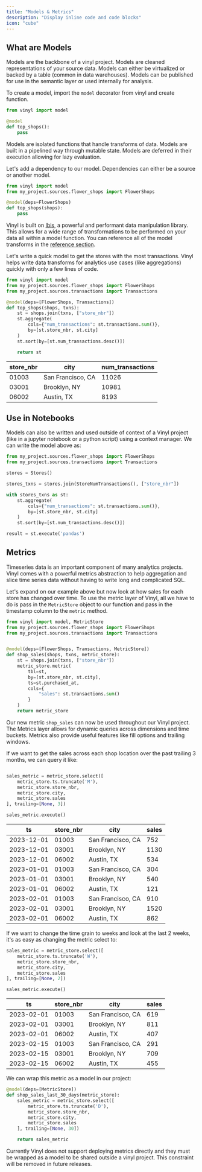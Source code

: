 ```yaml
---
title: "Models & Metrics"
description: "Display inline code and code blocks"
icon: "cube"
---
```


## What are Models

Models are the backbone of a vinyl project. Models are cleaned representations of your source data. Models can either be virtualized or backed by a table (common in data warehouses). Models can be published for use in the semantic layer or used internally for analysis.

To create a model, import the `model` decorator from vinyl and create function.

```python my_project/models.py
from vinyl import model

@model
def top_shops():
    pass
```

Models are isolated functions that handle transforms of data. Models are built in a pipelined way through mutable state. Models are deferred in their execution allowing for lazy evaluation.

Let's add a dependency to our model. Dependencies can either be a source or another model.

```python my_project/models.py
from vinyl import model
from my_project.sources.flower_shops import FlowerShops

@model(deps=FlowerShops)
def top_shops(shops):
    pass
```

Vinyl is built on [Ibis](https://ibis-project.org/), a powerful and performant data manipulation library. This allows for a wide range of transformations to be performed on your data all within a model function. You can reference all of the model transforms in the [reference section](/reference).

Let's write a quick model to get the stores with the most transactions. Vinyl helps write data transforms for analytics use cases (like aggregations) quickly with only a few lines of code.

```python my_project/models.py
from vinyl import model
from my_project.sources.flower_shops import FlowerShops
from my_project.sources.transactions import Transactions

@model(deps=[FlowerShops, Transactions])
def top_shops(shops, txns):
    st = shops.join(txns, ["store_nbr"])
    st.aggregate(
        cols={"num_transactions": st.transactions.sum()},
        by=[st.store_nbr, st.city]
    )
    st.sort(by=[st.num_transactions.desc()])

    return st
```

| store_nbr | city              | num_transactions |
| --------- | ----------------- | ---------------- |
| 01003     | San Francisco, CA | 11026            |
| 03001     | Brooklyn, NY      | 10981            |
| 06002     | Austin, TX        | 8193             |

## Use in Notebooks

Models can also be written and used outside of context of a Vinyl project (like in a jupyter notebook or a python script) using a context manager. We can write the model above as:

```python my_script.py
from my_project.sources.flower_shops import FlowerShops
from my_project.sources.transactions import Transactions

stores = Stores()

stores_txns = stores.join(StoreNumTransactions(), ["store_nbr"])

with stores_txns as st:
    st.aggregate(
        cols={"num_transactions": st.transactions.sum()},
        by=[st.store_nbr, st.city]
    )
    st.sort(by=[st.num_transactions.desc()])

result = st.execute('pandas')
```

## Metrics

Timeseries data is an important component of many analytics projects. Vinyl comes with a powerful metrics abstraction to help aggregation and slice time series data without having to write long and complicated SQL.

Let's expand on our example above but now look at how sales for each store has changed over time. To use the metric layer of Vinyl, all we have to do is pass in the `MetricStore` object to our function and pass in the timestamp column to the `metric` method.

```python my_project/metrics.py
from vinyl import model, MetricStore
from my_project.sources.flower_shops import FlowerShops
from my_project.sources.transactions import Transactions


@model(deps=[FlowerShops, Transactions, MetricStore])
def shop_sales(shops, txns, metric_store):
    st = shops.join(txns, ["store_nbr"])
    metric_store.metric(
        tbl=st,
        by=[st.store_nbr, st.city],
        ts=st.purchased_at,
        cols={
            "sales": st.transactions.sum()
        }
    )
    return metric_store
```

Our new metric `shop_sales` can now be used throughout our Vinyl project. The Metrics layer allows for dynamic queries across dimensions and time buckets. Metrics also provide useful features like fill options and trailing windows.

If we want to get the sales across each shop location over the past trailing 3 months, we can query it like:

```python

sales_metric = metric_store.select([
    metric_store.ts.truncate('M'),
    metric_store.store_nbr,
    metric_store.city,
    metric_store.sales
], trailing=[None, 3])

sales_metric.execute()
```

| ts         | store_nbr | city              | sales |
| ---------- | --------- | ----------------- | ----- |
| 2023-12-01 | 01003     | San Francisco, CA | 752   |
| 2023-12-01 | 03001     | Brooklyn, NY      | 1130  |
| 2023-12-01 | 06002     | Austin, TX        | 534   |
| 2023-01-01 | 01003     | San Francisco, CA | 304   |
| 2023-01-01 | 03001     | Brooklyn, NY      | 540   |
| 2023-01-01 | 06002     | Austin, TX        | 121   |
| 2023-02-01 | 01003     | San Francisco, CA | 910   |
| 2023-02-01 | 03001     | Brooklyn, NY      | 1520  |
| 2023-02-01 | 06002     | Austin, TX        | 862   |

If we want to change the time grain to weeks and look at the last 2 weeks, it's as easy as changing the metric select to:

```python
sales_metric = metric_store.select([
    metric_store.ts.truncate('W'),
    metric_store.store_nbr,
    metric_store.city,
    metric_store.sales
], trailing=[None, 2])

sales_metric.execute()
```

| ts         | store_nbr | city              | sales |
| ---------- | --------- | ----------------- | ----- |
| 2023-02-01 | 01003     | San Francisco, CA | 619   |
| 2023-02-01 | 03001     | Brooklyn, NY      | 811   |
| 2023-02-01 | 06002     | Austin, TX        | 407   |
| 2023-02-15 | 01003     | San Francisco, CA | 291   |
| 2023-02-15 | 03001     | Brooklyn, NY      | 709   |
| 2023-02-15 | 06002     | Austin, TX        | 455   |

We can wrap this metric as a model in our project:

```python
@model(deps=[MetricStore])
def shop_sales_last_30_days(metric_store):
    sales_metric = metric_store.select([
        metric_store.ts.truncate('D'),
        metric_store.store_nbr,
        metric_store.city,
        metric_store.sales
    ], trailing=[None, 30])

    return sales_metric
```

<Info>
  Currently Vinyl does not support deploying metrics directly and they must be
  wrapped as a model to be shared outside a vinyl project. This constraint will
  be removed in future releases.
</Info>
